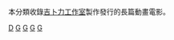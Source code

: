 本分類收錄[[吉卜力工作室|吉卜力工作室]]製作發行的長篇動畫電影。

[[Category:吉卜力工作室|D]]
[[Category:動畫長片電影|G]]
[[Category:迪士尼動畫|G]]
[[Category:按發行公司分類的日本電影|G]]
[[Category:各工作室動畫電影|G]]